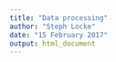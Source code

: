 ```yaml
---
title: "Data processing"
author: "Steph Locke"
date: "15 February 2017"
output: html_document
---
```



